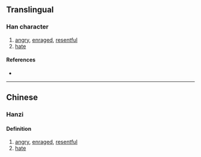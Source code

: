 {{character info/new}}
==Translingual==

===Han character===
{{Han char|rn=61|rad=心|as=14|sn=17|four=94081|canj=PJBO|ids=⿰忄疐}}

# [[angry]], [[enraged]], [[resentful]]
# [[hate]]

====References====
* {{Han ref|kx=0407.040|dkj=11400|dj=0748.020|hdz=42367.030|uh=61E5|ud=25061|bh=ECE4|bd=60644}}

----

==Chinese==
{{zh-forms}}

===Hanzi===
{{zh-pron
|m=zhì
|c=ci3,zi3
}}

====Definition====
# [[angry]], [[enraged]], [[resentful]]
# [[hate]]